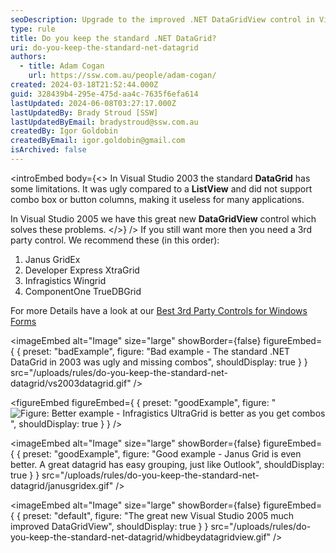 ```yaml
---
seoDescription: Upgrade to the improved .NET DataGridView control in Visual Studio 2005 or explore top-rated third-party alternatives for advanced data grid features.
type: rule
title: Do you keep the standard .NET DataGrid?
uri: do-you-keep-the-standard-net-datagrid
authors:
  - title: Adam Cogan
    url: https://ssw.com.au/people/adam-cogan/
created: 2024-03-18T21:52:44.000Z
guid: 328439b4-295e-475d-aa4c-7635f6efa614
lastUpdated: 2024-06-08T03:27:17.000Z
lastUpdatedBy: Brady Stroud [SSW]
lastUpdatedByEmail: bradystroud@ssw.com.au
createdBy: Igor Goldobin
createdByEmail: igor.goldobin@gmail.com
isArchived: false
---
```


<introEmbed
  body={<>
In Visual Studio 2003 the standard **DataGrid** has some limitations. It was ugly compared to a **ListView** and did not support combo box or button columns, making it useless for many applications.

In Visual Studio 2005 we have this great new **DataGridView** control which solves these problems.
  </>}
/>
If you still want more then you need a 3rd party control. We recommend these (in this order):

1. Janus GridEx
2. Developer Express XtraGrid
3. Infragistics Wingrid
4. ComponentOne TrueDBGrid

For more Details have a look at our [Best 3rd Party Controls for Windows Forms](https://ssw.com.au/ssw/Standards/DeveloperGeneral/WinformControls.aspx)

<imageEmbed
  alt="Image"
  size="large"
  showBorder={false}
  figureEmbed={ {
    preset: "badExample",
    figure: "Bad example - The standard .NET DataGrid in 2003 was ugly and missing combos",
    shouldDisplay: true
  } }
  src="/uploads/rules/do-you-keep-the-standard-net-datagrid/vs2003datagrid.gif"
/>

<figureEmbed figureEmbed={ {
  preset: "goodExample",
  figure: "![Figure: Better example - Infragistics UltraGrid is better as you get combos](/uploads/rules/do-you-keep-the-standard-net-datagrid/infragisticsultragrid.gif)",
  shouldDisplay: true
} } />


<imageEmbed
  alt="Image"
  size="large"
  showBorder={false}
  figureEmbed={ {
    preset: "goodExample",
    figure: "Good example - Janus Grid is even better. A great datagrid has easy grouping, just like Outlook",
    shouldDisplay: true
  } }
  src="/uploads/rules/do-you-keep-the-standard-net-datagrid/janusgridex.gif"
/>


<imageEmbed
  alt="Image"
  size="large"
  showBorder={false}
  figureEmbed={ {
    preset: "default",
    figure: "The great new Visual Studio 2005 much improved DataGridView",
    shouldDisplay: true
  } }
  src="/uploads/rules/do-you-keep-the-standard-net-datagrid/whidbeydatagridview.gif"
/>
